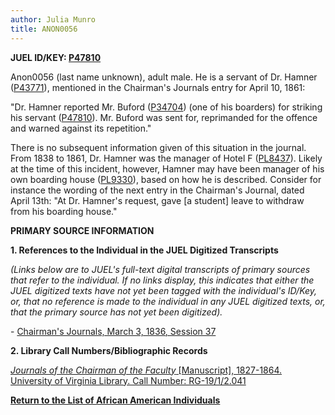 ```yaml
---
author: Julia Munro
title: ANON0056
---
```

**JUEL ID/KEY: [P47810](http://juel.iath.virginia.edu/public_person?person=47810 "P47810")**

Anon0056 (last name unknown), adult male. He is a servant of Dr. Hamner ([P43771](http://juel.iath.virginia.edu/public_person?person=43771 "P43771")), mentioned in the Chairman's Journals entry for April 10, 1861:

"Dr. Hamner reported Mr. Buford ([P34704](http://juel.iath.virginia.edu/public_person?person=34704 "P34704")) (one of his boarders) for striking his servant ([P47810](http://juel.iath.virginia.edu/public_person?person=47810#m1 "P47810")). Mr. Buford was sent for, reprimanded for the offence and warned against its repetition."

There is no subsequent information given of this situation in the journal. From 1838 to 1861, Dr. Hamner was the manager of Hotel F ([PL8437](http://juel.iath.virginia.edu/public_place?place=8437 "PL8437")). Likely at the time of this incident, however, Hamner may have been manager of his own boarding house ([PL9330](http://juel.iath.virginia.edu/public_place?place=9330 "PL9330")), based on how he is described. Consider for instance the wording of the next entry in the Chairman's Journal, dated April 13th: "At Dr. Hamner[](http://juel.iath.virginia.edu/public_P43771)'s request, gave \[a student\] leave to withdraw from his boarding house."

**PRIMARY SOURCE INFORMATION** 

**1\. References to the Individual in the JUEL Digitized Transcripts**

_(Links below are to JUEL's full-text digital transcripts of primary sources that refer to the individual. If no links display, this indicates that either the JUEL digitized texts have not yet been tagged with the individual's ID/Key, or, that no reference is made to the individual in any JUEL digitized texts, or, that the primary source has not yet been digitized)._  

\- [Chairman's Journals, March 3, 1836, Session 37](http://juel.iath.virginia.edu/node/343?doc=/juel_display/chairman-journal/Sessions/session-037 "Chairman's Journal 1861")

**2\. Library Call Numbers/Bibliographic Records**

[_Journals of the Chairman of the Faculty_ \[Manuscript\], 1827-1864. University of Virginia Library. Call Number: RG-19/1/2.041](http://search.lib.virginia.edu/catalog/u4005116 "Chairman's Journal")

**[Return to the List of African American Individuals](http://juel.iath.virginia.edu/node/367 "Return to the List of African-American Individuals")**